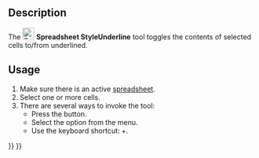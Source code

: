 <languages/>

{{Docnav
|[[Spreadsheet_StyleItalic|Style Italic]]
|[[Spreadsheet_SetAlias|Set Alias]]
|[[Spreadsheet_Workbench|Spreadsheet]]
|IconL=Spreadsheet_StyleItalic.svg
|IconR=Spreadsheet_SetAlias.svg
|IconC=Workbench_Spreadsheet.svg
}}

{{GuiCommand
|Name=Spreadsheet StyleUnderline
|MenuLocation=Spreadsheet → Styles → Underline text
|Workbenches=[[Spreadsheet_Workbench|Spreadsheet]]
|Shortcut={{KEY|Ctrl}}+{{KEY|U}}
|Version=0.17
}}

==Description==

The [[File:Spreadsheet_StyleUnderline.svg|24px]] '''Spreadsheet StyleUnderline''' tool toggles the contents of selected cells to/from underlined.

==Usage==

# Make sure there is an active [[Spreadsheet_CreateSheet|spreadsheet]].
# Select one or more cells.
# There are several ways to invoke the tool:
#* Press the {{Button|[[File:Spreadsheet_StyleUnderline.svg|16px]] [[Spreadsheet_StyleUnderline|Underline text]]}} button.
#* Select the {{MenuCommand|Spreadsheet → Styles → [[File:Spreadsheet_StyleUnderline.svg|16px]] Underline text}} option from the menu.
#* Use the keyboard shortcut: {{KEY|Ctrl}}+{{KEY|U}}. {{Version|1.1}}


{{Docnav
|[[Spreadsheet_StyleItalic|Style Italic]]
|[[Spreadsheet_SetAlias|Set Alias]]
|[[Spreadsheet_Workbench|Spreadsheet]]
|IconL=Spreadsheet_StyleItalic.svg
|IconR=Spreadsheet_SetAlias.svg
|IconC=Workbench_Spreadsheet.svg
}}

{{Spreadsheet_Tools_navi{{#translation:}}}}
{{Userdocnavi{{#translation:}}}}